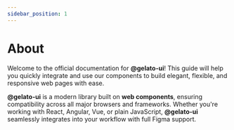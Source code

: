 ```yaml
---
sidebar_position: 1
---
```


# About

Welcome to the official documentation for **@gelato-ui**! This guide will help you quickly integrate and use our components to build elegant, flexible, and responsive web pages with ease.

**@gelato-ui** is a modern library built on **web components**, ensuring compatibility across all major browsers and frameworks. Whether you're working with React, Angular, Vue, or plain JavaScript, **@gelato-ui** seamlessly integrates into your workflow with full Figma support.
